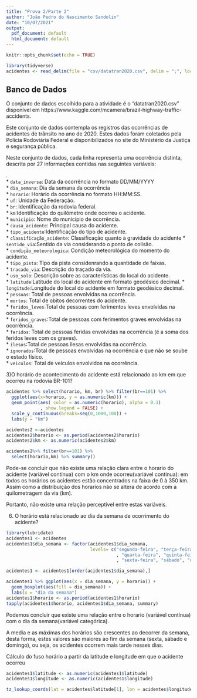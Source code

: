 ```yaml
---
title: "Prova 2/Parte 2"
author: "João Pedro do Nascimento Sandolin"
date: "10/07/2021"
output:
  pdf_document: default
  html_document: default
---
```


```r
knitr::opts_chunk$set(echo = TRUE)
```

```r
library(tidyverse)
acidentes <- read_delim(file = "csv/datatran2020.csv", delim = ";", locale = locale(encoding = "latin1"))
```

## Banco de Dados
  O conjunto de dados escolhido para a atividade é o "datatran2020.csv" disponível em https://www.kaggle.com/mcamera/brazil-highway-traffic-accidents.
  
  
Este conjunto de dados contempla os registros das ocorrências de acidentes de trânsito no ano de 2020. Estes dados foram coletados pela Polícia Rodoviária Federal e disponibilizados no site do Ministério da Justiça e segurança pública.


Neste conjunto de dados, cada linha representa uma ocorrência distinta, descrita por 27 informações contidas nas seguintes variáveis:
        
        
.  
* `data_inversa`: Data da ocorrência no formato DD/MM/YYYY  
* `dia_semana`: Dia da semana da ocorrência  
* `horario`: Horário da ocorrência no formato HH:MM:SS.  
* `uf`: Unidade da Federação.  
* `br`: Identificação da rodovia federal.  
* `km`:Identificação do quilômetro onde ocorreu o acidente.  
* `municipio`: Nome do município de ocorrência.  
* `causa_acidente`: Principal causa do acidente.  
* `tipo_acidente`:Identificação do tipo de acidente.  
* `classificação_acidente`: Classificação quanto à gravidade do acidente
* `sentido_via`:Sentido da via considerando o ponto de colisão.  
* `condição_meteorologica`: Condição meteorológica do momento do acidente.  
* `tipo_pista`: Tipo da pista considenrando a quantidade de faixas.  
* `tracado_via`: Descrição do traçado da via.  
* `uso_solo`: Descrição sobre as características do local do acidente.  
* `latitude`:Latitude do local do acidente em formato geodésico decimal.
* `longitude`:Longitude do local do acidente em formato geodésico decimal.  
* `pessoas`: Total de pessoas envolvidas na ocorrência.  
* `mortos`: Total de obitos decorrentes do acidente.  
* `feridos_leves`:Total de pessoas com ferimentos leves envolvidas na ocorrência.  
* `feridos_graves`:Total de pessoas com ferimentos graves envolvidas na ocorrência.  
* `feridos`: Total de pessoas feridas envolvidas na ocorrência (é a soma dos feridos leves com os graves).  
* `ilesos`:Total de pessoas ilesas envolvidas na ocorrência.  
* `ignorados`:Total de pessoas envolvidas na ocorrência e que não se soube o estado físico.  
* `veiculos`: Total de veículos envolvidos na ocorrência.  




3)O horário de acontecimento do acidente está relacionado ao km em que ocorreu na rodovia BR-101?

```r

acidentes %>% select(horario, km, br) %>% filter(br==101) %>%
  ggplot(aes(x=horario, y = as.numeric(km))) +
  geom_point(aes( color = as.numeric(horario), alpha = 0.1)
             , show.legend = FALSE) +
  scale_y_continuous(breaks=seq(0,1000,100)) +
  labs(y = "km")

acidentes2 <-acidentes
acidentes2$horario <- as.period(acidentes2$horario)
acidentes2$km <- as.numeric(acidentes2$km)

acidentes2%>% filter(br==101) %>%
  select(horario,km) %>% summary()

```
Pode-se concluir que não existe uma relação clara entre o horario do acidente (variável contínua) com o km onde ocorreu(variável contínua): em todos os horários os acidentes estão concentrados na faixa de 0 à 350 km. Assim como a distribuição dos horarios não se altera de acordo com a quilometragem da via (km).

Portanto, não existe uma relação perceptível entre estas variáveis.

6) O horário está relacionado ao dia da semana de ocorrimento do acidente?
```r
library(lubridate)
acidentes1 <- acidentes
acidentes1$dia_semana <- factor(acidentes1$dia_semana,
                                levels= c("segunda-feira", "terça-feira"
                                          , "quarta-feira", "quinta-feira"
                                          , "sexta-feira", "sábado", "domingo"))

acidentes1 <- acidentes1[order(acidentes1$dia_semana),]

acidentes1 %>% ggplot(aes(x = dia_semana, y = horario)) +
  geom_boxplot(aes(fill = dia_semana)) +
  labs(x = "dia da semana")
acidentes1$horario <- as.period(acidentes1$horario)
tapply(acidentes1$horario, acidentes1$dia_semana, summary)
```


Podemos concluir que existe uma relação entre o horario (variável contínua) com o dia da semana(variável categórica).

A media e as máximas dos horários são crescentes ao decorrer da semana, desta forma, estes valores são maiores ao fim da semana (sexta, sábado e domingo), ou seja, os acidentes ocorrem mais tarde nesses dias.


Cálculo do fuso horário a partir da latitude e longitude em que o acidente ocorreu
```r
acidentes1$latitude <- as.numeric(acidentes1$latitude)
acidentes1$longitude <- as.numeric(acidentes1$longitude)

tz_lookup_coords(lat = acidentes$latitude[1], lon = acidentes$longitude[1])
```

